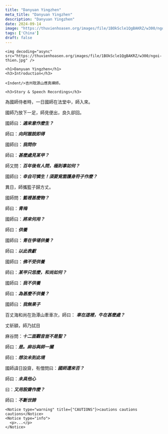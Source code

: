 ```yaml
---
title: "Danyuan Yingzhen"
meta_title: "Danyuan Yingzhen"
description: "Danyuan Yingzhen"
date: 2024-09-14
image: "https://thuvienhoasen.org/images/file/1BOkScle1QgBAKRZ/w300/ngoi-thien.jpg"
tags: ['China']
draft: false
---
```


<div className="grid xl:grid-cols-7 lg:grid-cols-7 md:grid-cols-2 sm:grid-cols-2 xs:grid-cols-1 gap-8">

<div className="lg:col-span-2 md:col-span-1">

    <img decoding="async" src="https://thuvienhoasen.org/images/file/1BOkScle1QgBAKRZ/w300/ngoi-thien.jpg" />

    <h1>Danyuan Yingzhen</h1>
    <h3>Introduction</h3>

    <Indent/>吉州耽源山應真禪師。

</div>

<div className="lg:col-span-2 md:col-span-1">

    <h3>Story & Speech Recordings</h3>

  為國師侍者時，一日國師在法堂中，師入來。

  國師乃放下一足，師見便出，良久卻回。

  國師曰：___適來意作麼生？___

  師曰：___向阿誰說即得___

  國師曰：___我問你___

  師曰：___甚麼處見某甲？___

  師又問：___百年後有人問，極則事如何？___

  國師曰：___幸自可憐生！須要覓箇護身符子作麼？___

  異日，師攜籃子歸方丈。

  國師問：___籃裡甚麼物？___

  師曰：___青梅___

  國師曰：___將來何用？___

  師曰：___供養___

  國師曰：___青在爭堪供養？___

  師曰：___以此表獻___

  國師曰：___佛不受供養___

  師曰：___某甲只恁麼，和尚如何？___

  國師曰：___我不供養___

  師曰：___為甚麼不供養？___

  國師曰：___我無果子___

  百丈海和尚在泐潭山牽車次，師曰： ___車在這裡，牛在甚麼處？___

  丈斫額，師乃拭目

  麻谷問：___十二面觀音豈不是聖？___

  師曰：___是。麻谷與師一摑___

  師曰：___想汝未到此境___

  國師諱日設齋，有僧問曰：___國師還來否？___

  師曰：___未具他心___

  曰：___又用設齋作麼？___

  師曰：___不斷世諦___

</div>

<div className="lg:col-span-2">

    <Notice type="warning" title={"CAUTIONS"}>cautions cautions cautions</Notice>
    <Notice type="info">
      <p>...</p>
    </Notice>

</div>

</div>


